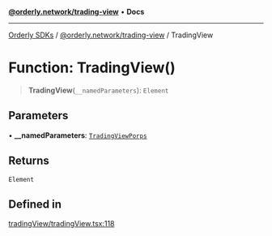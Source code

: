 [**@orderly.network/trading-view**](/sdks/tech-doc/@orderly.network/trading-view/README) • **Docs**

***

[Orderly SDKs](/sdks/tech-doc/packages) / [@orderly.network/trading-view](/sdks/tech-doc/@orderly.network/trading-view/README) / TradingView

# Function: TradingView()

> **TradingView**(`__namedParameters`): `Element`

## Parameters

• **\_\_namedParameters**: [`TradingViewPorps`](/sdks/tech-doc/@orderly.network/trading-view/interfaces/TradingViewPorps)

## Returns

`Element`

## Defined in

[tradingView/tradingView.tsx:118](https://github.com/OrderlyNetwork/js-sdk/blob/554ae704783e3b83c40bb234a899e8f02987d9b6/packages/trading-view/src/tradingView/tradingView.tsx#L118)

